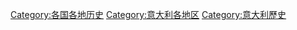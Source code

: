 [[Category:各国各地历史|Category:各国各地历史]]
[[Category:意大利各地区|Category:意大利各地区]]
[[Category:意大利歷史|Category:意大利歷史]]